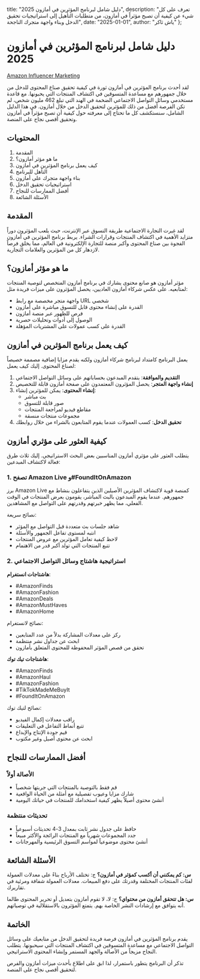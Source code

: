  title: "دليل شامل لبرنامج المؤثرين في أمازون 2025",
  description: "تعرف على كل شيء عن كيفية أن تصبح مؤثراً في أمازون، من متطلبات التأهيل إلى استراتيجيات تحقيق الدخل وبناء واجهة متجرك الناجحة",
  date: "2025-01-01",
  author: "ياش ثاكر"
};

# دليل شامل لبرنامج المؤثرين في أمازون 2025

[Amazon Influencer Marketing](/images/blog-posts/amazon-influencer.jpeg)

لقد أحدث برنامج المؤثرين في أمازون ثورة في كيفية تحقيق صناع المحتوى للدخل من خلال جمهورهم مع مساعدة المتسوقين في اكتشاف المنتجات التي يحبونها. مع قاعدة مستخدمي وسائل التواصل الاجتماعي الضخمة في الهند التي تبلغ 462 مليون شخص، لم تكن الفرصة أفضل من ذلك للمؤثرين لتحقيق الدخل من خلال أمازون. في هذا الدليل الشامل، سنستكشف كل ما تحتاج إلى معرفته حول كيفية أن تصبح مؤثراً في أمازون وتحقيق أقصى نجاح على المنصة.

## المحتويات

1. المقدمة
2. ما هو مؤثر أمازون؟
3. كيف يعمل برنامج المؤثرين في أمازون
4. التأهل للبرنامج
5. بناء واجهة متجرك على أمازون
6. استراتيجيات تحقيق الدخل
7. أفضل الممارسات للنجاح
8. الأسئلة الشائعة

## المقدمة

لقد غيرت التجارة الاجتماعية طريقة التسوق عبر الإنترنت، حيث يلعب المؤثرون دوراً متزايد الأهمية في اكتشاف المنتجات وقرارات الشراء. يربط برنامج المؤثرين في أمازون الفجوة بين صناع المحتوى وأكبر منصة للتجارة الإلكترونية في العالم، مما يخلق فرصاً لازدهار كل من المؤثرين والعلامات التجارية.

## ما هو مؤثر أمازون؟

مؤثر أمازون هو صانع محتوى يشارك في برنامج أمازون المتخصص لتوصية المنتجات لمتابعيه. على عكس شركاء أمازون العاديين، يحصل المؤثرون على ميزات فريدة مثل:

- واجهة متجر مخصصة مع رابط URL شخصي
- القدرة على إنشاء محتوى قابل للتسوق مباشرة على أمازون
- فرص للظهور عبر منصة أمازون
- الوصول إلى أدوات وتحليلات حصرية
- القدرة على كسب عمولات على المشتريات المؤهلة

## كيف يعمل برنامج المؤثرين في أمازون

يعمل البرنامج كامتداد لبرنامج شركاء أمازون ولكنه يقدم مزايا إضافية مصممة خصيصاً لصناع المحتوى. إليك كيف يعمل:

1. **التقديم والموافقة**: يتقدم المبدعون بحساباتهم على وسائل التواصل الاجتماعي
2. **إنشاء واجهة المتجر**: يحصل المؤثرون المعتمدون على صفحة أمازون قابلة للتخصيص
3. **إنشاء المحتوى**: يمكن للمؤثرين إنشاء:
   - بث مباشر
   - صور قابلة للتسوق
   - مقاطع فيديو لمراجعة المنتجات
   - مجموعات منتجات منسقة
4. **تحقيق الدخل**: كسب العمولات عندما يقوم المتابعون بالشراء من خلال روابطك

## كيفية العثور على مؤثري أمازون

يتطلب العثور على مؤثري أمازون المناسبين بعض البحث الاستراتيجي. إليك ثلاث طرق فعالة لاكتشاف المبدعين:

### 1. تصفح Amazon Live و#FoundItOnAmazon

برز Amazon Live كمنصة قوية لاكتشاف المؤثرين الأصيلين الذين يتفاعلون بنشاط مع جمهورهم. عندما يقوم المبدعون بالبث المباشر، يقومون بعرض المنتجات في الوقت الفعلي، مما يظهر خبرتهم وقدرتهم على التواصل مع المشاهدين.

نصائح سريعة:
- شاهد جلسات بث متعددة قبل التواصل مع المؤثر
- انتبه لمستوى تفاعل الجمهور والأسئلة
- لاحظ كيفية تعامل المؤثرين مع عروض المنتجات
- تتبع المنتجات التي تولد أكبر قدر من الاهتمام

### 2. استراتيجية هاشتاج وسائل التواصل الاجتماعي

**هاشتاجات انستغرام**:
- #AmazonFinds
- #AmazonFashion
- #AmazonDeals
- #AmazonMustHaves
- #AmazonHome

نصائح لانستغرام:
- ركز على معدلات المشاركة بدلاً من عدد المتابعين
- ابحث عن جداول نشر منتظمة
- تحقق من قصص المؤثر المحفوظة للمحتوى المتعلق بأمازون

**هاشتاجات تيك توك**:
- #AmazonFinds
- #AmazonHaul
- #AmazonFashion
- #TikTokMadeMeBuyIt
- #FoundItOnAmazon

نصائح لتيك توك:
- راقب معدلات إكمال الفيديو
- تتبع أنماط التفاعل في التعليقات
- قيم جودة الإنتاج والإبداع
- ابحث عن محتوى أصيل وغير مكتوب

## أفضل الممارسات للنجاح

### الأصالة أولاً
- قم فقط بالتوصية بالمنتجات التي جربتها شخصياً
- شارك مزايا وعيوب تفصيلية مع أمثلة من الحياة الواقعية
- أنشئ محتوى أصيلاً يظهر كيفية استخدامك للمنتجات في حياتك اليومية

### تحديثات منتظمة
- حافظ على جدول نشر ثابت بمعدل 3-4 تحديثات أسبوعياً
- جدد المجموعات شهرياً مع المنتجات الرائجة والأكثر مبيعاً
- أنشئ محتوى موضوعياً لمواسم التسوق الرئيسية والمهرجانات

## الأسئلة الشائعة

**س: كم يمكنني أن أكسب كمؤثر في أمازون؟**
ج: تختلف الأرباح بناءً على معدلات العمولة لفئات المنتجات المختلفة وقدرتك على دفع المبيعات. معدلات العمولة شفافة ومرئية في تقاريرك.

**س: هل تتحقق أمازون من محتواي؟**
ج: لا، لا تقوم أمازون بتعديل أو تحرير المحتوى طالما أنه يتوافق مع إرشادات النشر الخاصة بهم. يتمتع المؤثرون بالاستقلالية في توصياتهم.

## الخاتمة

يقدم برنامج المؤثرين في أمازون فرصة فريدة لتحقيق الدخل من متابعيك على وسائل التواصل الاجتماعي مع مساعدة المتسوقين في اكتشاف المنتجات التي سيحبونها. يتطلب النجاح مزيجاً من الأصالة والجهد المستمر وإنشاء المحتوى الاستراتيجي.

تذكر أن البرنامج يتطور باستمرار، لذا ابق على اطلاع بأحدث ميزات أمازون والفرص لتحقيق أقصى نجاح على المنصة.